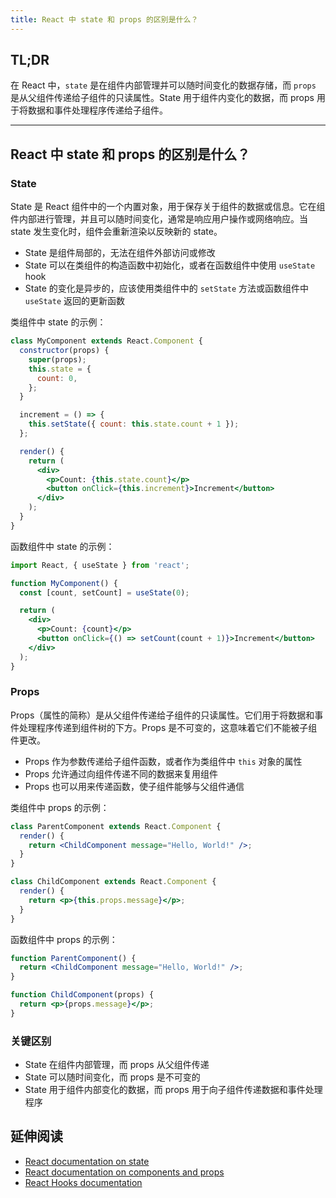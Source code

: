 ```yaml
---
title: React 中 state 和 props 的区别是什么？
---
```


## TL;DR

在 React 中，`state` 是在组件内部管理并可以随时间变化的数据存储，而 `props` 是从父组件传递给子组件的只读属性。State 用于组件内变化的数据，而 props 用于将数据和事件处理程序传递给子组件。

***

## React 中 state 和 props 的区别是什么？

### State

State 是 React 组件中的一个内置对象，用于保存关于组件的数据或信息。它在组件内部进行管理，并且可以随时间变化，通常是响应用户操作或网络响应。当 state 发生变化时，组件会重新渲染以反映新的 state。

* State 是组件局部的，无法在组件外部访问或修改
* State 可以在类组件的构造函数中初始化，或者在函数组件中使用 `useState` hook
* State 的变化是异步的，应该使用类组件中的 `setState` 方法或函数组件中 `useState` 返回的更新函数

类组件中 state 的示例：

```jsx
class MyComponent extends React.Component {
  constructor(props) {
    super(props);
    this.state = {
      count: 0,
    };
  }

  increment = () => {
    this.setState({ count: this.state.count + 1 });
  };

  render() {
    return (
      <div>
        <p>Count: {this.state.count}</p>
        <button onClick={this.increment}>Increment</button>
      </div>
    );
  }
}
```

函数组件中 state 的示例：

```jsx
import React, { useState } from 'react';

function MyComponent() {
  const [count, setCount] = useState(0);

  return (
    <div>
      <p>Count: {count}</p>
      <button onClick={() => setCount(count + 1)}>Increment</button>
    </div>
  );
}
```

### Props

Props（属性的简称）是从父组件传递给子组件的只读属性。它们用于将数据和事件处理程序传递到组件树的下方。Props 是不可变的，这意味着它们不能被子组件更改。

* Props 作为参数传递给子组件函数，或者作为类组件中 `this` 对象的属性
* Props 允许通过向组件传递不同的数据来复用组件
* Props 也可以用来传递函数，使子组件能够与父组件通信

类组件中 props 的示例：

```jsx
class ParentComponent extends React.Component {
  render() {
    return <ChildComponent message="Hello, World!" />;
  }
}

class ChildComponent extends React.Component {
  render() {
    return <p>{this.props.message}</p>;
  }
}
```

函数组件中 props 的示例：

```jsx
function ParentComponent() {
  return <ChildComponent message="Hello, World!" />;
}

function ChildComponent(props) {
  return <p>{props.message}</p>;
}
```

### 关键区别

* State 在组件内部管理，而 props 从父组件传递
* State 可以随时间变化，而 props 是不可变的
* State 用于组件内部变化的数据，而 props 用于向子组件传递数据和事件处理程序

## 延伸阅读

* [React documentation on state](https://react.dev/learn/state-a-components-memory)
* [React documentation on components and props](https://react.dev/learn/passing-props-to-a-component)
* [React Hooks documentation](https://react.dev/reference/react/hooks)
